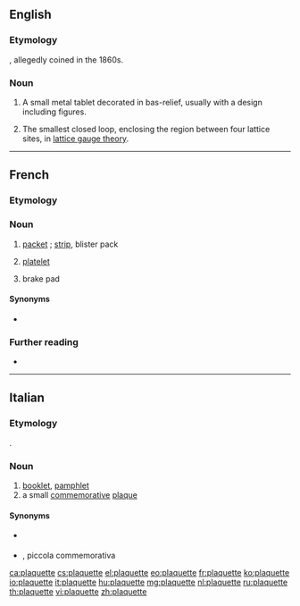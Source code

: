 ==English==

===Etymology===
{{borrowing|en|fr|plaquette||small plaque}}, allegedly coined in the 1860s.

===Noun===
{{en-noun}}

# A small metal tablet decorated in bas-relief, usually with a design including figures.
# {{lb|en|physics}} The smallest closed loop, enclosing the region between four lattice sites, in [[w:lattice gauge theory|lattice gauge theory]].

----

==French==

===Etymology===
{{suffix|fr|plaque|ette}}

===Noun===
{{fr-noun|f}}

# [[packet]] {{qualifier|of butter}}; [[strip]], blister pack {{qualifier|of pills}}
# {{lb|fr|hematology|cytology}} [[platelet]]
# {{lb|fr|automobile|~ de [[frein]]}} brake pad

====Synonyms====
* {{l|fr|thrombocyte}}

===Further reading===
* {{R:TLFi}}

----

==Italian==

===Etymology===
{{borrowing|it|fr|plaquette||small plaque}}.

===Noun===
{{head|it|noun|g=f|invariable}}

# [[booklet]], [[pamphlet]]
# a small [[commemorative]] [[plaque]]

====Synonyms====
* {{sense|booklet}} {{l|it|opuscolo}}
* {{sense|small commemorative plaque}} {{l|it|targhetta}} {{l|it|commemorativa}}, piccola {{l|it|targa}} commemorativa

[[ca:plaquette]]
[[cs:plaquette]]
[[el:plaquette]]
[[eo:plaquette]]
[[fr:plaquette]]
[[ko:plaquette]]
[[io:plaquette]]
[[it:plaquette]]
[[hu:plaquette]]
[[mg:plaquette]]
[[nl:plaquette]]
[[ru:plaquette]]
[[th:plaquette]]
[[vi:plaquette]]
[[zh:plaquette]]